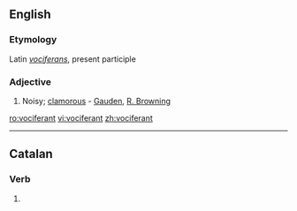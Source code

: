 ==English==

===Etymology===
Latin ''[[vociferans]]'', present participle

===Adjective===
{{infl|en|adjective}}

# Noisy; [[clamorous]] - [[Gauden]], [[R. Browning]]

[[ro:vociferant]]
[[vi:vociferant]]
[[zh:vociferant]]

----
==Catalan==
===Verb===
{{infl|ca|verb form}}

# {{ca-verb form of|t=pres|m=ptc|vociferar}}
{{rfc-auto}}